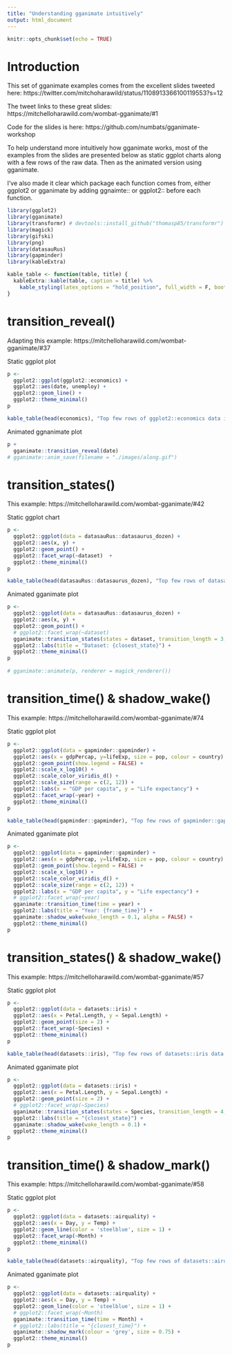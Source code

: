 ```yaml
---
title: "Understanding gganimate intuitively"
output: html_document
---
```

 
```r
knitr::opts_chunk$set(echo = TRUE)
```
 
# Introduction

This set of gganimate examples comes from the excellent slides tweeted here: https://twitter.com/mitchoharawild/status/1108913366100119553?s=12 

The tweet links to these great slides: https://mitchelloharawild.com/wombat-gganimate/#1 

Code for the slides is here: https://github.com/numbats/gganimate-workshop

To help understand more intuitively how gganimate works, most of the examples from the slides are presented below as static ggplot charts along with a few rows of the raw data. Then as the animated version using gganimate.
 
I've also made it clear which package each function comes from, either ggplot2 or gganimate by adding ggnaimte:: or ggplot2:: before each function.

```r
library(ggplot2)
library(gganimate)
library(transformr) # devtools::install_github("thomasp85/transformr")
library(magick)
library(gifski)
library(png)
library(datasauRus)
library(gapminder)
library(kableExtra)

kable_table <- function(table, title) {
  kableExtra::kable(table, caption = title) %>%
    kable_styling(latex_options = "hold_position", full_width = F, bootstrap_options = c("striped", "condensed"), position = "left")
}
```

# transition_reveal()

Adapting this example: https://mitchelloharawild.com/wombat-gganimate/#37

Static ggplot plot
```r
p <- 
  ggplot2::ggplot(ggplot2::economics) +
  ggplot2::aes(date, unemploy) +
  ggplot2::geom_line() +
  ggplot2::theme_minimal()
p

kable_table(head(economics), "Top few rows of ggplot2::economics data in plot above")
```
Animated ggnanimate plot
```r
p +
  gganimate::transition_reveal(date)
# gganimate::anim_save(filename = "./images/along.gif")
```
<!-- ![](./images/along.gif) -->

# transition_states()

This example: https://mitchelloharawild.com/wombat-gganimate/#42

Static ggplot chart
```r

p <- 
  ggplot2::ggplot(data = datasauRus::datasaurus_dozen) +
  ggplot2::aes(x, y) +
  ggplot2::geom_point() +
  ggplot2::facet_wrap(~dataset)  +
  ggplot2::theme_minimal()
p

kable_table(head(datasauRus::datasaurus_dozen), "Top few rows of datasauRus::datasaurus_dozen data in plot above")
```

Animated gganimate plot
```r
p <- 
  ggplot2::ggplot(data = datasauRus::datasaurus_dozen) +
  ggplot2::aes(x, y) +
  ggplot2::geom_point() +
  # ggplot2::facet_wrap(~dataset)
  gganimate::transition_states(states = dataset, transition_length = 3, state_length = 1) +
  ggplot2::labs(title = "Dataset: {closest_state}") +
  ggplot2::theme_minimal()
p
  
# gganimate::animate(p, renderer = magick_renderer())
```

# transition_time() & shadow_wake()

This example: https://mitchelloharawild.com/wombat-gganimate/#74

Static ggplot plot
```r
p <- 
  ggplot2::ggplot(data = gapminder::gapminder) + 
  ggplot2::aes(x = gdpPercap, y=lifeExp, size = pop, colour = country) +
  ggplot2::geom_point(show.legend = FALSE) +
  ggplot2::scale_x_log10() +
  ggplot2::scale_color_viridis_d() +
  ggplot2::scale_size(range = c(2, 12)) +
  ggplot2::labs(x = "GDP per capita", y = "Life expectancy") +
  ggplot2::facet_wrap(~year) +
  ggplot2::theme_minimal()
p

kable_table(head(gapminder::gapminder), "Top few rows of gapminder::gapminder data in plot above")
```

Animated gganimate plot
```r

p <- 
  ggplot2::ggplot(data = gapminder::gapminder) + 
  ggplot2::aes(x = gdpPercap, y=lifeExp, size = pop, colour = country) +
  ggplot2::geom_point(show.legend = FALSE) +
  ggplot2::scale_x_log10() +
  ggplot2::scale_color_viridis_d() +
  ggplot2::scale_size(range = c(2, 12)) +
  ggplot2::labs(x = "GDP per capita", y = "Life expectancy") +
  # ggplot2::facet_wrap(~year)
  gganimate::transition_time(time = year) +
  ggplot2::labs(title = "Year: {frame_time}") +
  gganimate::shadow_wake(wake_length = 0.1, alpha = FALSE) +
  ggplot2::theme_minimal()
p
```

# transition_states() & shadow_wake()

This example: https://mitchelloharawild.com/wombat-gganimate/#57

Static ggplot plot
```r
p <- 
  ggplot2::ggplot(data = datasets::iris) +
  ggplot2::aes(x = Petal.Length, y = Sepal.Length) +
  ggplot2::geom_point(size = 2) +
  ggplot2::facet_wrap(~Species) +
  ggplot2::theme_minimal()
p

kable_table(head(datasets::iris), "Top few rows of datasets::iris data in plot above")
```
Animated gganimate plot
```r
p <- 
  ggplot2::ggplot(data = datasets::iris) +
  ggplot2::aes(x = Petal.Length, y = Sepal.Length) +
  ggplot2::geom_point(size = 2) +
  # ggplot2::facet_wrap(~Species)
  gganimate::transition_states(states = Species, transition_length = 4, state_length = 1) +
  ggplot2::labs(title = "{closest_state}") +
  gganimate::shadow_wake(wake_length = 0.1) +
  ggplot2::theme_minimal()
p
```


# transition_time() & shadow_mark()

This example: https://mitchelloharawild.com/wombat-gganimate/#58

Static ggplot plot
```r
p <- 
  ggplot2::ggplot(data = datasets::airquality) +
  ggplot2::aes(x = Day, y = Temp) +
  ggplot2::geom_line(color = 'steelblue', size = 1) +
  ggplot2::facet_wrap(~Month) +
  ggplot2::theme_minimal()
p

kable_table(head(datasets::airquality), "Top few rows of datasets::airquality data in plot above")
```

Animated gganimate plot
```r
p <- 
  ggplot2::ggplot(data = datasets::airquality) +
  ggplot2::aes(x = Day, y = Temp) +
  ggplot2::geom_line(color = 'steelblue', size = 1) +
  # ggplot2::facet_wrap(~Month)
  gganimate::transition_time(time = Month) +
  # ggplot2::labs(title = "{closest_time}") +
  gganimate::shadow_mark(colour = 'grey', size = 0.75) +
  ggplot2::theme_minimal()
p
```

